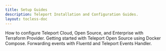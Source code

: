 ```yaml
---
title: Setup Guides
description: Teleport Installation and Configuration Guides.
layout: tocless-doc
---
```


<TileSet>
  <Tile icon="wrench" title="Terraform Provider" href="./guides/terraform-provider.mdx">
    How to configure Teleport Cloud, Open Source, and Enterprise with Terraform Provider.
  </Tile>
  <Tile icon="wrench" title="Docker Compose" href="./guides/docker-compose.mdx">
    Getting started with Teleport Open Source using Docker Compose.
  </Tile>
  <Tile icon="wrench" title="Fluentd Event Forwarder" href="./guides/fluentd.mdx">
    Forwarding events with Fluentd and Teleport Events Handler.
  </Tile>
</TileSet>
